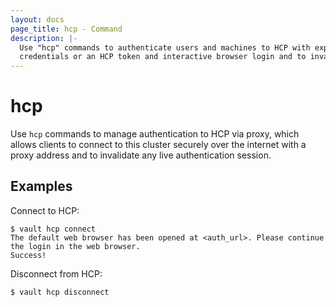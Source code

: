 ```yaml
---
layout: docs
page_title: hcp - Command
description: |-
  Use "hcp" commands to authenticate users and machines to HCP with explicit
  credentials or an HCP token and interactive browser login and to invalidate any live authentication session.
---
```


# hcp

Use `hcp` commands to manage authentication to HCP via proxy,
which allows clients to connect to this cluster securely over the internet with a proxy address and to invalidate any live authentication session.

## Examples

Connect to HCP:

```shell-session
$ vault hcp connect
The default web browser has been opened at <auth_url>. Please continue the login in the web browser.
Success!
```

Disconnect from HCP:
```shell-session
$ vault hcp disconnect
```
